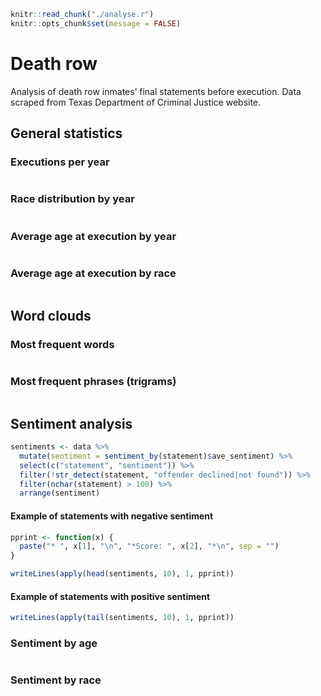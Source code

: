 ```r
knitr::read_chunk("./analyse.r")
knitr::opts_chunk$set(message = FALSE)
```

# Death row
Analysis of death row inmates' final statements before execution. Data scraped
from Texas Department of Criminal Justice website.

## General statistics

### Executions per year

```r
```

### Race distribution by year

```r
```

### Average age at execution by year

```r
```

### Average age at execution by race

```r
```

## Word clouds

### Most frequent words

```r
```

### Most frequent phrases (trigrams)

```r
```

## Sentiment analysis

```r
sentiments <- data %>%
  mutate(sentiment = sentiment_by(statement)$ave_sentiment) %>%
  select(c("statement", "sentiment")) %>%
  filter(!str_detect(statement, "offender declined|not found")) %>%
  filter(nchar(statement) > 100) %>%
  arrange(sentiment)
```

#### Example of statements with negative sentiment

```r
pprint <- function(x) {
  paste("* ", x[1], "\n", "*Score: ", x[2], "*\n", sep = "")
}

writeLines(apply(head(sentiments, 10), 1, pprint))
```

#### Example of statements with positive sentiment

```r
writeLines(apply(tail(sentiments, 10), 1, pprint))
```

### Sentiment by age

```r
```

### Sentiment by race
```r
```
